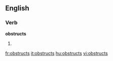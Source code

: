 ==English==

===Verb===
'''obstructs'''

# {{third-person singular of|[[obstruct]]}}

[[fr:obstructs]]
[[it:obstructs]]
[[hu:obstructs]]
[[vi:obstructs]]